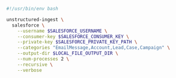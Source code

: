 ```bash Shell
#!/usr/bin/env bash

unstructured-ingest \
  salesforce \
    --username $SALESFORCE_USERNAME \
    --consumer-key $SALESFORCE_CONSUMER_KEY \
    --private-key $SALESFORCE_PRIVATE_KEY_PATH \
    --categories "EmailMessage,Account,Lead,Case,Campaign" \
    --output-dir $LOCAL_FILE_OUTPUT_DIR \
    --num-processes 2 \
    --recursive \
    --verbose
```
